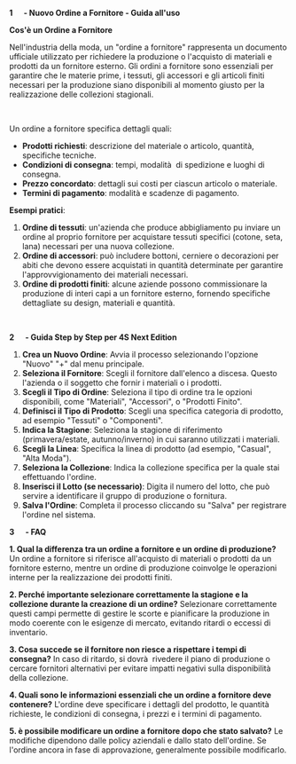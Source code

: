 **1      - Nuovo Ordine a Fornitore - Guida all'uso**

**Cos'è un Ordine a Fornitore**

Nell'industria della moda, un "ordine a fornitore" rappresenta un documento ufficiale utilizzato per richiedere la produzione o l'acquisto di materiali e prodotti da un fornitore esterno. Gli ordini a fornitore sono essenziali per garantire che le materie prime, i tessuti, gli accessori e gli articoli finiti necessari per la produzione siano disponibili al momento giusto per la realizzazione delle collezioni stagionali.

 

Un ordine a fornitore specifica dettagli quali:

* **Prodotti richiesti**: descrizione del materiale o articolo, quantità, specifiche tecniche.
* **Condizioni di consegna**: tempi, modalità  di spedizione e luoghi di consegna.
* **Prezzo concordato**: dettagli sui costi per ciascun articolo o materiale.
* **Termini di pagamento**: modalità e scadenze di pagamento.

**Esempi pratici**:

1. **Ordine di tessuti**: un'azienda che produce abbigliamento pu inviare un ordine al proprio fornitore per acquistare tessuti specifici (cotone, seta, lana) necessari per una nuova collezione.
2. **Ordine di accessori**: può includere bottoni, cerniere o decorazioni per abiti che devono essere acquistati in quantità determinate per garantire l'approvvigionamento dei materiali necessari.
3. **Ordine di prodotti finiti**: alcune aziende possono commissionare la produzione di interi capi a un fornitore esterno, fornendo specifiche dettagliate su design, materiali e quantità.

 

**2      - Guida Step by Step per 4S Next Edition**

1. **Crea un Nuovo Ordine**: Avvia il processo selezionando l'opzione "Nuovo" "+" dal menu principale.
2. **Seleziona il Fornitore**: Scegli il fornitore dall'elenco a discesa. Questo l'azienda o il soggetto che fornir i materiali o i prodotti.
3. **Scegli il Tipo di Ordine**: Seleziona il tipo di ordine tra le opzioni disponibili, come "Materiali", "Accessori", o "Prodotti Finito".
4. **Definisci il Tipo di Prodotto**: Scegli una specifica categoria di prodotto, ad esempio "Tessuti" o "Componenti".
5. **Indica la Stagione**: Seleziona la stagione di riferimento (primavera/estate, autunno/inverno) in cui saranno utilizzati i materiali.
6. **Scegli la Linea**: Specifica la linea di prodotto (ad esempio, "Casual", "Alta Moda").
7. **Seleziona la Collezione**: Indica la collezione specifica per la quale stai effettuando l'ordine.
8. **Inserisci il Lotto (se necessario)**: Digita il numero del lotto, che può servire a identificare il gruppo di produzione o fornitura.
9. **Salva l'Ordine**: Completa il processo cliccando su "Salva" per registrare l'ordine nel sistema.

**3      - FAQ**

**1. Qual la differenza tra un ordine a fornitore e un ordine di produzione?** Un ordine a fornitore si riferisce all'acquisto di materiali o prodotti da un fornitore esterno, mentre un ordine di produzione coinvolge le operazioni interne per la realizzazione dei prodotti finiti.

**2. Perché importante selezionare correttamente la stagione e la collezione durante la creazione di un ordine?** Selezionare correttamente questi campi permette di gestire le scorte e pianificare la produzione in modo coerente con le esigenze di mercato, evitando ritardi o eccessi di inventario.

**3. Cosa succede se il fornitore non riesce a rispettare i tempi di consegna?** In caso di ritardo, si dovrà  rivedere il piano di produzione o cercare fornitori alternativi per evitare impatti negativi sulla disponibilità della collezione.

**4. Quali sono le informazioni essenziali che un ordine a fornitore deve contenere?** L'ordine deve specificare i dettagli del prodotto, le quantità richieste, le condizioni di consegna, i prezzi e i termini di pagamento.

**5. è possibile modificare un ordine a fornitore dopo che stato salvato?** Le modifiche dipendono dalle policy aziendali e dallo stato dell'ordine. Se l'ordine ancora in fase di approvazione, generalmente possibile modificarlo.